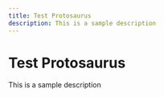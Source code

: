 ```yaml
---
title: Test Protosaurus
description: This is a sample description
---
```


<!-- TODO(imballinst): this file is not used anymore. Delete later. -->

# Test Protosaurus

<Description>This is a sample description</Description>

<TableOfContents contents={contents} />

<MessageSection name={name} description={description} snippet={snippet} />

<ServiceSection name={name} description={description}>
  <ServiceRpc
    name={rpcName}
    request={request}
    response={response}
    description={description}
    snippets={snippets}
  />
</ServiceSection>
